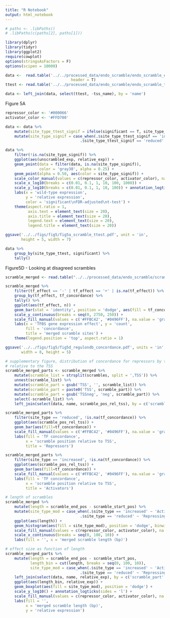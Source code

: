 ```yaml
---
title: "R Notebook"
output: html_notebook
---
```


```r
# paths <- .libPaths()
# .libPaths(c(paths[2], paths[1]))

library(dplyr)
library(tidyr)
library(ggplot2)
require(cowplot)
options(stringsAsFactors = F)
options(scipen = 10000)

data <-  read.table('../../processed_data/endo_scramble/endo_scramble_expression_formatted_std.txt', 
                             header = T)
ttest <- read.table('../../processed_data/endo_scramble/endo_scramble_ttests.txt', header = T)

data <- left_join(data, select(ttest, -tss_name), by = 'name')

```

Figure 5A
```r
repressor_color <- '#000066'
activator_color <- '#FFD700'

data <- data %>% 
    mutate(site_type_ttest_signif = ifelse(significant == T, site_type_ttest, NA)) %>% 
    mutate(site_type_signif = case_when(.$site_type_ttest_signif == 'increased' ~ 'activating',
                                 .$site_type_ttest_signif == 'reduced' ~ 'repressing'))

data %>% 
    filter(!is.na(site_type_signif)) %>% 
    ggplot(aes(unscrambled_exp, relative_exp)) + 
    geom_point(data = filter(data, is.na(site_type_signif)), 
               color = 'gray38', alpha = 0.25) +
    geom_point(alpha = 0.50, aes(color = site_type_signif)) +
    scale_color_manual(values = c(repressor_color, activator_color), na.value = 'gray65') +
    scale_x_log10(breaks = c(0.01, 0.1, 1, 10, 100, 1000)) + 
    scale_y_log10(breaks = c(0.01, 0.1, 1, 10, 100)) + annotation_logticks() +
    labs(x = 'wild-type expression',
         y = 'relative expression',
         color = 'significant\nFDR-adjusted\nt-test') +
    theme(aspect.ratio = 1,
          axis.text = element_text(size = 20),
          axis.title = element_text(size = 20),
          legend.text = element_text(size = 20),
          legend.title = element_text(size = 20))

ggsave('../../figs/fig5/fig5a_scramble_ttest.pdf', unit = 'in', 
       height = 5, width = 7)
```

```r
data %>% 
    group_by(site_type_ttest, significant) %>% 
    tally()
```

Figure5D - Looking at disagreed scrambles

```r
scramble_merged <- read.table("../../processed_data/endo_scramble/scramble_merged_sites.txt", header = T)

scramble_merged %>% 
    filter(tf_effect == '-' | tf_effect == '+' | is.na(tf_effect)) %>%
    group_by(tf_effect, tf_concordance) %>% 
    tally() %>% 
    ggplot(aes(tf_effect, n)) +
    geom_bar(stat = 'identity', position = 'dodge', aes(fill = tf_concordance)) +
    scale_y_continuous(breaks = seq(0, 2750, 250)) +
    scale_fill_manual(values = c('#FFBC42', '#0496FF'), na.value = 'gray38') +
    labs(x = 'TFBS gene expression effect', y = 'count', 
         fill = 'concordance',
         title = 'merged scramble sites') +
    theme(legend.position = 'top', aspect.ratio = 1)

ggsave('../../figs/fig5/fig5d_regulondb_concordance.pdf', units = 'in',
       width = 8, height = 5)
```


```r
# supplementary figure, distribution of concordance for repressors by the scramble position
# relative to the TSS
scramble_merged_parts <- scramble_merged %>% 
    mutate(scramble_list = strsplit(scrambles, split = ',TSS')) %>% 
    unnest(scramble_list) %>% 
    mutate(scramble_part = gsub('TSS', '', scramble_list)) %>% 
    mutate(scramble_part = paste0('TSS', scramble_part)) %>% 
    mutate(scramble_part = gsub('TSSneg', 'neg', scramble_part)) %>% 
    select(-scramble_list) %>% 
    left_join(select(data, name, scramble_pos_rel_tss), by = c('scramble_part' = 'name'))
```


```r
scramble_merged_parts %>% 
    filter(site_type == 'reduced', !is.na(tf_concordance)) %>%
    ggplot(aes(scramble_pos_rel_tss)) + 
    geom_bar(aes(fill=tf_concordance)) +
    scale_fill_manual(values = c('#FFBC42', '#0496FF'), na.value = 'gray38') +
    labs(fill = 'TF concordance',
         x = 'scramble position relative to TSS',
         title = 'Repressors')
```


```r
scramble_merged_parts %>% 
    filter(site_type == 'increased', !is.na(tf_concordance)) %>%
    ggplot(aes(scramble_pos_rel_tss)) + 
    geom_bar(aes(fill=tf_concordance)) +
    scale_fill_manual(values = c('#FFBC42', '#0496FF'), na.value = 'gray38') +
    labs(fill = 'TF concordance',
         x = 'scramble position relative to TSS',
         title = 'Activators')
```

```r
# length of scrambles
scramble_merged %>% 
    mutate(length = scramble_end_pos - scramble_start_pos) %>% 
    mutate(site_type_mod = case_when(.$site_type == 'increased' ~ 'Activating',
                                 .$site_type == 'reduced' ~ 'Repressing')) %>% 
    ggplot(aes(length)) + 
    geom_histogram(aes(fill = site_type_mod), position = 'dodge', binwidth = 10) +
    scale_fill_manual(values = c(repressor_color, activator_color), na.value = 'gray65') +
    scale_x_continuous(breaks = seq(0, 100, 10)) +
    labs(fill = '', x = 'merged scramble length (bp)')
```

```r
# effect size as function of length
scramble_merged_parts %>% 
    mutate(length = scramble_end_pos - scramble_start_pos,
           length_bin = cut(length, breaks = seq(0, 100, 10)),
           site_type_mod = case_when(.$site_type == 'increased' ~ 'Activating',
                                 .$site_type == 'reduced' ~ 'Repressing')) %>% 
    left_join(select(data, name, relative_exp), by = c('scramble_part' = 'name')) %>% 
    ggplot(aes(length_bin, relative_exp)) + 
    geom_boxplot(aes(fill = site_type_mod), position = 'dodge') +
    scale_y_log10() + annotation_logticks(sides = 'l') +
    scale_fill_manual(values = c(repressor_color, activator_color), na.value = 'gray65') + 
    labs(fill = '',
         x = 'merged scramble length (bp)', 
         y = 'relative expression')
```

